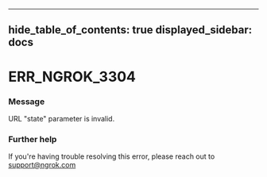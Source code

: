 

---
hide_table_of_contents: true
displayed_sidebar: docs
---


# ERR_NGROK_3304

### Message
URL "state" parameter is invalid.

<ErrorDetails />



### Further help
If you're having trouble resolving this error, please reach out to [support@ngrok.com](mailto:support@ngrok.com?subject=Help%20with%20ERR_NGROK_3304)


